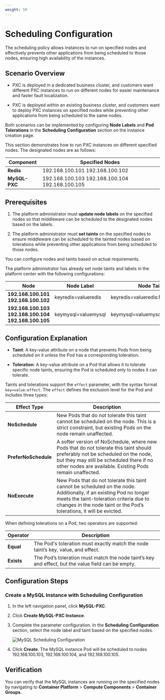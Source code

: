 ```yaml
---
weight: 50
---
```


# Scheduling Configuration

The scheduling policy allows instances to run on specified nodes and effectively prevents other applications from being scheduled to those nodes, ensuring high availability of the instances.

## Scenario Overview

* PXC is deployed in a dedicated business cluster, and customers want different PXC instances to run on different nodes for easier maintenance and faster fault localization.

* PXC is deployed within an existing business cluster, and customers want to deploy PXC instances on specified nodes while preventing other applications from being scheduled to the same nodes.

Both scenarios can be implemented by configuring **Node Labels** and **Pod Tolerations** in the **Scheduling Configuration** section on the instance creation page.

This section demonstrates how to run PXC instances on different specified nodes. The designated nodes are as follows:

| Component  | Specified Nodes |
| ---  | --- |
| **Redis**  | 192.168.100.101 192.168.100.102 |
| **MySQL-PXC**  | 192.168.100.103 192.168.100.104 192.168.100.105 |

## Prerequisites

1. The platform administrator must **update node labels** on the specified nodes so that middleware can be scheduled to the designated nodes based on the labels.

2. The platform administrator must **set taints** on the specified nodes to ensure middleware can be scheduled to the tainted nodes based on tolerations while preventing other applications from being scheduled to those nodes.

You can configure nodes and taints based on actual requirements.

The platform administrator has already set node taints and labels in the platform center with the following configurations:

| Node  | Node Label  | Node Taint |
| ---  | ---  | --- |
| **192.168.100.101 192.168.100.102**  | keyredis=valueredis  | keyredis=valueredis:NoSchedule |
| **192.168.100.103 192.168.100.104 192.168.100.105**  | keymysql=valuemysql  | keymysql=valuemysql:NoSchedule |

## Configuration Explanation

* **Taint**: A key-value attribute on a node that prevents Pods from being scheduled on it unless the Pod has a corresponding toleration.

* **Toleration**: A key-value attribute on a Pod that allows it to tolerate specific node taints, ensuring the Pod is scheduled only to nodes it can tolerate.

Taints and tolerations support the `effect` parameter, with the syntax format `key=value:effect`. The `effect` defines the exclusion level for the Pod and includes three types:

| Effect Type  | Description |
| ---  | --- |
| **NoSchedule**  | New Pods that do not tolerate this taint cannot be scheduled on the node. This is a strict constraint, but existing Pods on the node remain unaffected. |
| **PreferNoSchedule**  | A softer version of NoSchedule, where new Pods that do not tolerate this taint should preferably not be scheduled on the node, but they may still be scheduled there if no other nodes are available. Existing Pods remain unaffected. |
| **NoExecute**  | New Pods that do not tolerate this taint cannot be scheduled on the node. Additionally, if an existing Pod no longer meets the taint-toleration criteria due to changes in the node taint or the Pod’s tolerations, it will be evicted. |

When defining tolerations on a Pod, two operators are supported:

| Operator  | Description |
| ---  | --- |
| **Equal**  | The Pod's toleration must exactly match the node taint’s key, value, and effect. |
| **Exists**  | The Pod’s toleration must match the node taint’s key and effect, but the value field can be empty. |

## Configuration Steps

### Create a MySQL Instance with Scheduling Configuration

1. In the left navigation panel, click **MySQL-PXC**.

2. Click **Create MySQL-PXC Instance**.

3. Complete the parameter configuration. In the **Scheduling Configuration** section, select the node label and taint based on the specified nodes.

    ![MySQL Scheduling Configuration](../assets/44schedule.png)

4. Click **Create**. The MySQL instance Pod will be scheduled to nodes 192.168.100.103, 192.168.100.104, and 192.168.100.105.

## Verification

You can verify that the MySQL instances are running on the specified nodes by navigating to **Container Platform** > **Compute Components** > **Container Groups**.
